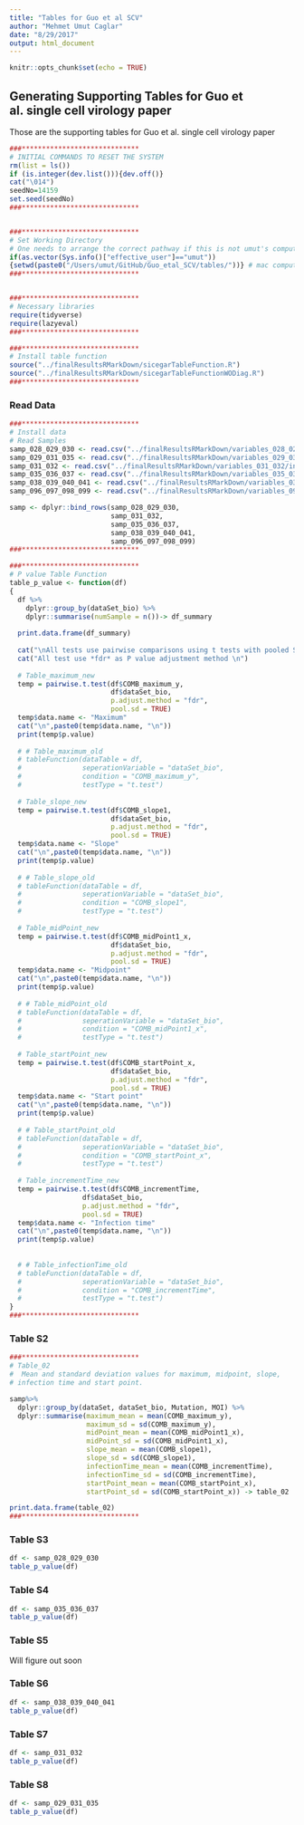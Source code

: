 ```yaml
---
title: "Tables for Guo et al SCV"
author: "Mehmet Umut Caglar"
date: "8/29/2017"
output: html_document
---
```


```r
knitr::opts_chunk$set(echo = TRUE)
```

## Generating Supporting Tables for Guo et al. single cell virology paper

Those are the supporting tables for Guo et al. single cell virology paper

```r
###*****************************
# INITIAL COMMANDS TO RESET THE SYSTEM
rm(list = ls())
if (is.integer(dev.list())){dev.off()}
cat("\014")
seedNo=14159
set.seed(seedNo)
###*****************************


###*****************************
# Set Working Directory
# One needs to arrange the correct pathway if this is not umut's computer ;)
if(as.vector(Sys.info()["effective_user"]=="umut"))
{setwd(paste0("/Users/umut/GitHub/Guo_etal_SCV/tables/"))} # mac computer
###*****************************


###*****************************
# Necessary libraries
require(tidyverse)
require(lazyeval)
###*****************************

###*****************************
# Install table function
source("../finalResultsRMarkDown/sicegarTableFunction.R")
source("../finalResultsRMarkDown/sicegarTableFunctionWODiag.R")
###*****************************
```


### Read Data
```r
###*****************************
# Install data
# Read Samples
samp_028_029_030 <- read.csv("../finalResultsRMarkDown/variables_028_029_030/inf_infLys_028_029_030.csv")
samp_029_031_035 <- read.csv("../finalResultsRMarkDown/variables_029_031_035/inf_infLys_029_031_035.csv")
samp_031_032 <- read.csv("../finalResultsRMarkDown/variables_031_032/inf_infLys_031_032.csv")
samp_035_036_037 <- read.csv("../finalResultsRMarkDown/variables_035_036_037/inf_infLys_035_036_037.csv")
samp_038_039_040_041 <- read.csv("../finalResultsRMarkDown/variables_038_039_040_041/inf_infLys_038_039_040_041.csv")
samp_096_097_098_099 <- read.csv("../finalResultsRMarkDown/variables_096_097_098_099/inf_infLys_096_097_098_099.csv")

samp <- dplyr::bind_rows(samp_028_029_030, 
                         samp_031_032, 
                         samp_035_036_037, 
                         samp_038_039_040_041, 
                         samp_096_097_098_099)
###*****************************
```


```r
###*****************************
# P value Table Function
table_p_value <- function(df)
{
  df %>%
    dplyr::group_by(dataSet_bio) %>%
    dplyr::summarise(numSample = n())-> df_summary
  
  print.data.frame(df_summary)
  
  cat("\nAll tests use pairwise comparisons using t tests with pooled SD \n")
  cat("All test use *fdr* as P value adjustment method \n")
  
  # Table_maximum_new
  temp = pairwise.t.test(df$COMB_maximum_y, 
                         df$dataSet_bio, 
                         p.adjust.method = "fdr", 
                         pool.sd = TRUE)
  temp$data.name <- "Maximum"
  cat("\n",paste0(temp$data.name, "\n"))
  print(temp$p.value)
  
  # # Table_maximum_old
  # tableFunction(dataTable = df, 
  #               seperationVariable = "dataSet_bio", 
  #               condition = "COMB_maximum_y", 
  #               testType = "t.test")
  
  # Table_slope_new
  temp = pairwise.t.test(df$COMB_slope1, 
                         df$dataSet_bio, 
                         p.adjust.method = "fdr", 
                         pool.sd = TRUE)
  temp$data.name <- "Slope"
  cat("\n",paste0(temp$data.name, "\n"))
  print(temp$p.value)
  
  # # Table_slope_old
  # tableFunction(dataTable = df, 
  #               seperationVariable = "dataSet_bio", 
  #               condition = "COMB_slope1", 
  #               testType = "t.test")
  
  # Table_midPoint_new
  temp = pairwise.t.test(df$COMB_midPoint1_x, 
                         df$dataSet_bio, 
                         p.adjust.method = "fdr", 
                         pool.sd = TRUE)
  temp$data.name <- "Midpoint"
  cat("\n",paste0(temp$data.name, "\n"))
  print(temp$p.value)
  
  # # Table_midPoint_old
  # tableFunction(dataTable = df, 
  #               seperationVariable = "dataSet_bio", 
  #               condition = "COMB_midPoint1_x", 
  #               testType = "t.test")
  
  # Table_startPoint_new
  temp = pairwise.t.test(df$COMB_startPoint_x, 
                         df$dataSet_bio, 
                         p.adjust.method = "fdr", 
                         pool.sd = TRUE)
  temp$data.name <- "Start point"
  cat("\n",paste0(temp$data.name, "\n"))
  print(temp$p.value)
  
  # # Table_startPoint_old
  # tableFunction(dataTable = df, 
  #               seperationVariable = "dataSet_bio", 
  #               condition = "COMB_startPoint_x", 
  #               testType = "t.test")
  
  # Table_incrementTime_new
  temp = pairwise.t.test(df$COMB_incrementTime, 
                  df$dataSet_bio, 
                  p.adjust.method = "fdr", 
                  pool.sd = TRUE)
  temp$data.name <- "Infection time"
  cat("\n",paste0(temp$data.name, "\n"))
  print(temp$p.value)
  
  
  # # Table_infectionTime_old
  # tableFunction(dataTable = df, 
  #               seperationVariable = "dataSet_bio", 
  #               condition = "COMB_incrementTime", 
  #               testType = "t.test")
}
###*****************************

```

### Table S2
```r
###*****************************
# Table_02
#  Mean and standard deviation values for maximum, midpoint, slope, 
# infection time and start point.

samp%>%
  dplyr::group_by(dataSet, dataSet_bio, Mutation, MOI) %>%
  dplyr::summarise(maximum_mean = mean(COMB_maximum_y),
                   maximum_sd = sd(COMB_maximum_y),
                   midPoint_mean = mean(COMB_midPoint1_x),
                   midPoint_sd = sd(COMB_midPoint1_x),
                   slope_mean = mean(COMB_slope1),
                   slope_sd = sd(COMB_slope1),
                   infectionTime_mean = mean(COMB_incrementTime),
                   infectionTime_sd = sd(COMB_incrementTime),
                   startPoint_mean = mean(COMB_startPoint_x),
                   startPoint_sd = sd(COMB_startPoint_x)) -> table_02

print.data.frame(table_02)
###*****************************
```

### Table S3
```r
df <- samp_028_029_030
table_p_value(df)
```

### Table S4
```r
df <- samp_035_036_037
table_p_value(df)
```

### Table S5
Will figure out soon 

### Table S6
```r
df <- samp_038_039_040_041
table_p_value(df)
```

### Table S7
```r
df <- samp_031_032
table_p_value(df)
```

### Table S8
```r
df <- samp_029_031_035
table_p_value(df)
```